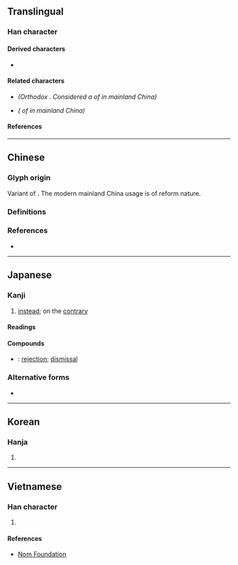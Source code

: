 {{also|卻|㕁}}
{{character info/new}}
==Translingual==

===Han character===
{{Han char|rn=26|rad=卩|as=05|sn=7|four=47720|canj=GISL|ids=⿰去卩}}

====Derived characters====
* {{l|mul|[[㑢]], [[𠳞]], [[𪫸]], [[𢭙]], [[𭰚]], [[脚]], [[𣒗]], [[𭴦]], [[𭹌]], [[𦛶]], [[䖼]], [[𮘏]], [[踋]], [[𨌞]], [[㾡]]}}

====Related characters====
* {{l|mul|[[卻]]}} ''(Orthodox {{w|Traditional Chinese|traditional form}}. Considered a {{w|Variant Chinese character|variant form}} of {{lang|mul|却}} in mainland China)''
* {{l|mul|[[㕁]]}} ''({{w|Variant Chinese character|Variant form}} of {{lang|mul|却}} in mainland China)''

====References====
{{Han ref|kx=0159.190|dkj=02856|dj=0364.080|hdz=10313.020|uh=5374}}

----

==Chinese==

===Glyph origin===
{{Han etym}}
Variant of {{zh-l|卻*}}. The modern mainland China usage is of reform nature.

===Definitions===
{{zh-see|卻}}

===References===
* {{R:twedu|A00457-001}}

----

==Japanese==

===Kanji===
{{ja-kanji|grade=c|rs=卩05}} <!-- Note: 卻 is not listed as its kyūjitai form in 2010 Jōyō Kanji -->

# [[instead]]; on the [[contrary]]

====Readings====
{{ja-readings
|goon=かく
|kanon=きゃく
|kun=しりぞ-く, しりぞ-ける, かえ-って
}}

====Compounds====
* {{ja-r|却下|きゃっか}}: [[rejection]]; [[dismissal]]

===Alternative forms===
* {{ja-l|卻}}

----

==Korean==

===Hanja===
{{ko-hanja|hangeul=각|rv=gak|mr=kak}}

# {{defn|lang=ko|sort=卩05}}

----

==Vietnamese==

===Han character===
{{vi-hantu|rs=卩05|[[khước]]}}

# {{defn|lang=vi|sort=卩05}}

====References====
* [http://nomfoundation.org/common/nom_details.php?codepoint=5374 Nom Foundation]